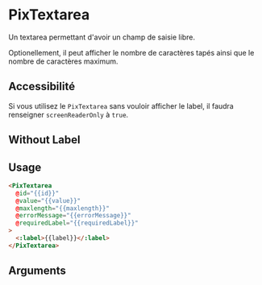 
<Meta of={ComponentStories} />

# PixTextarea

Un textarea permettant d'avoir un champ de saisie libre.

Optionellement, il peut afficher le nombre de caractères tapés ainsi que le nombre de caractères maximum.

## Accessibilité

Si vous utilisez le `PixTextarea` sans vouloir afficher le label, il faudra renseigner `screenReaderOnly` à `true`.

<Story of={ComponentStories.textarea} height={100} />

## Without Label

<Story of={ComponentStories.textareaWithoutLabel} height={100} />

## Usage

```html
<PixTextarea
  @id="{{id}}"
  @value="{{value}}"
  @maxlength="{{maxlength}}"
  @errorMessage="{{errorMessage}}"
  @requiredLabel="{{requiredLabel}}"
>
  <:label>{{label}}</:label>
</PixTextarea>
```

## Arguments

<ArgTypes of={ComponentStories} />
